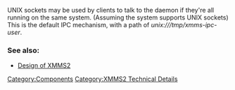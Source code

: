UNIX sockets may be used by clients to talk to the daemon if they're all running on the same system. (Assuming the system supports UNIX sockets) This is the default IPC mechanism, with a path of ''unix:///tmp/xmms-ipc-user''.

===See also:===
* [[Design of XMMS2]]

[[Category:Components]]
[[Category:XMMS2 Technical Details]]